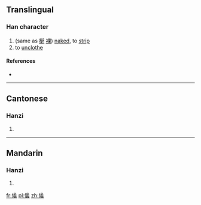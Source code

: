 ==Translingual==

===Han character===
{{Han char|rn=9|rad=人|as=21|sn=23|four=|canj=人女人戈 (OVOI)|ids=⿰[[亻]][[蠡]]}}

# (same as [[梴]] [[裸]]) [[naked]], to [[strip]]
# to [[unclothe]]

====References====
* {{Han ref|kx=0122.100|hdz=10240.080|uh=34A9|ud=13481}}

----

==Cantonese==

===Hanzi===
{{yue-hanzi|jyut=[[lo2]]|y=lo2}}

# {{defn|lang=yue|sort=人21}}

----

==Mandarin==

===Hanzi===
{{cmn-hanzi|pin=[[luǒ]] ([[luo3]])|wg=lo<sup>3</sup>}}

# {{defn|lang=cmn|sort=人21}}

[[fr:㒩]]
[[pl:㒩]]
[[zh:㒩]]